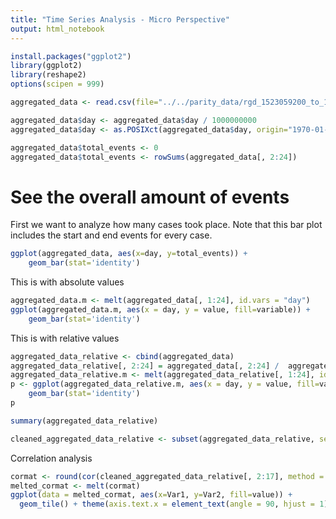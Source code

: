 ```yaml
---
title: "Time Series Analysis - Micro Perspective"
output: html_notebook
---
```


```r
install.packages("ggplot2")
library(ggplot2)
library(reshape2)
options(scipen = 999)
```


```r
aggregated_data <- read.csv(file="../../parity_data/rgd_1523059200_to_1524528000.csv", header=TRUE, sep=",")

aggregated_data$day <- aggregated_data$day / 1000000000
aggregated_data$day <- as.POSIXct(aggregated_data$day, origin="1970-01-01")

aggregated_data$total_events <- 0
aggregated_data$total_events <- rowSums(aggregated_data[, 2:24])
```

# See the overall amount of events
First we want to analyze how many cases took place. Note that this bar plot includes the start and end events for every case.

```r
ggplot(aggregated_data, aes(x=day, y=total_events)) +
    geom_bar(stat='identity')
```

This is with absolute values

```r
aggregated_data.m <- melt(aggregated_data[, 1:24], id.vars = "day")
ggplot(aggregated_data.m, aes(x = day, y = value, fill=variable)) +
    geom_bar(stat='identity')
```
This is with relative values

```r
aggregated_data_relative <- cbind(aggregated_data)
aggregated_data_relative[, 2:24] = aggregated_data[, 2:24] /  aggregated_data[, 'total_events']
aggregated_data_relative.m <- melt(aggregated_data_relative[, 1:24], id.vars = "day")
p <- ggplot(aggregated_data_relative.m, aes(x = day, y = value, fill=variable)) +
    geom_bar(stat='identity')
p
```

```r
summary(aggregated_data_relative)
```
```r
cleaned_aggregated_data_relative <- subset(aggregated_data_relative, select = -c(CtU..UtC, CtU..UtU, UtC..UtU, UtU..CtC, UtU..CtU, UtU..UtC, UtU..UtU))
```

Correlation analysis

```r
cormat <- round(cor(cleaned_aggregated_data_relative[, 2:17], method = c("pearson")),2)
melted_cormat <- melt(cormat)
ggplot(data = melted_cormat, aes(x=Var1, y=Var2, fill=value)) + 
  geom_tile() + theme(axis.text.x = element_text(angle = 90, hjust = 1))
```

